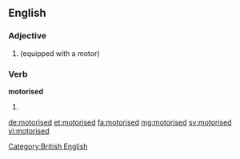 ==English==

===Adjective===
{{head|en}}

# {{alternative spelling of|motorized}} (equipped with a motor)

===Verb===
'''motorised'''

# {{en-past of|motorise}}

[[Category:British English]]

[[de:motorised]]
[[et:motorised]]
[[fa:motorised]]
[[mg:motorised]]
[[sv:motorised]]
[[vi:motorised]]
